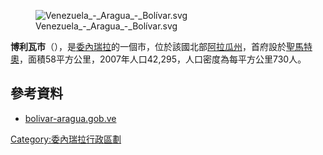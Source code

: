 [[Image:Venezuela_-_Aragua_-_Bolívar.svg|right]]

'''博利瓦市'''（{{lang-es|Municipio Bolívar}}），是[[委內瑞拉|委內瑞拉]]的一個市，位於該國北部[[阿拉瓜州|阿拉瓜州]]，首府設於[[聖馬特奧_(阿拉瓜州)|聖馬特奧]]，面積58平方公里，2007年人口42,295，人口密度為每平方公里730人。

==參考資料==
*[https://web.archive.org/web/20071010133310/http://bolivar-aragua.gob.ve/portal-alcaldias/ bolivar-aragua.gob.ve] {{es icon}}

{{coord|10.2724|N|67.4159|W|source:wikidata-and-enwiki-cat-tree_region:VE|display=title}}

{{Venezuela-geo-stub}}
[[Category:委內瑞拉行政區劃|Category:委內瑞拉行政區劃]]